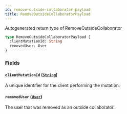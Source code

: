 ```yaml
---
id: remove-outside-collaborator-payload
title: RemoveOutsideCollaboratorPayload
---
```


Autogenerated return type of RemoveOutsideCollaborator

```graphql
type RemoveOutsideCollaboratorPayload {
  clientMutationId: String
  removedUser: User
}
```

### Fields

#### `clientMutationId` ([`String`](/docs/api/scalars/string))

A unique identifier for the client performing the mutation.

#### `removedUser` ([`User`](/docs/api/objects/user))

The user that was removed as an outside collaborator.
